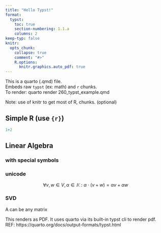 ```yaml
---
title: "Hello Typst!"
format:
  typst:
    toc: true
    section-numbering: 1.1.a
    columns: 2
keep-typ: false
knitr:
  opts_chunk: 
    collapse: true
    comment: "#>" 
    R.options:
      knitr.graphics.auto_pdf: true
---
```


This is a quarto (.qmd) file.  
Embeds raw `typst` (ex: math)  and `r` chunks.  
To render:   quarto render 260_typst_example.qmd

```{=typst}

#set align(center)
#block(
  fill: rgb("f58025"),
  inset: 14pt,
  width: 100%,
[Can use typ file, but then use `typst` ecosystem to render]
)

```


Note:  use of knitr to get most of R, chunks.  (optional)


## Simple R   (use `{r}`)
```r
1+2
```

## Linear Algebra

### with special symbols
```{=typst}
$
forall v, w in V, alpha in KK: alpha dot (v + w) = alpha v + alpha w
$
```

### unicode

$$
∀ v, w ∈ V, α ∈ 𝕂: α ⋅ (v + w) = α v + α w
$$

### SVD

A can be any matrix

```{=typst}
$A = U Sigma V$
Phi

2 + x = ?
```

This renders as PDF.  It uses quarto via its built-in typst cli to render pdf.
REF:   https://quarto.org/docs/output-formats/typst.html
